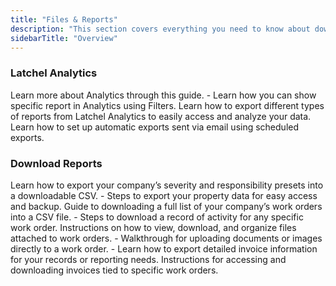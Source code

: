 ```yaml
---
title: "Files & Reports"
description: "This section covers everything you need to know about downloading, uploading, and exporting key files and reports from your Latchel account. Whether it’s accessing work order history, exporting property data, or managing invoices, these guides will walk you through each step."
sidebarTitle: "Overview"
---
```


### **Latchel Analytics**

<CardGroup cols={2}>
  <Card title="Latchel Analytics Overview" icon="chart-mixed" iconType="duotone" href="/s/topic/0TO5e000000h9wqGAA/Latchel-Analytics-Overview">
    Learn more about Analytics through this guide.
  </Card>
  <Card title="Latchel Analytics: Using Filters" icon="filter-list" iconType="duotone" href="/s/topic/0TO5e000000h9wqGAA/Latchel-Analytics-Filters">
    - Learn how you can show specific report in Analytics using Filters.
  </Card>
  <Card title="Latchel Analytics: Exporting Reports" icon="file-export" iconType="duotone" href="/s/topic/0TO5e000000h9wqGAA/Latchel-Analytics-Exporting-Reports">
    Learn how to export different types of reports from Latchel Analytics to easily access and analyze your data.
  </Card>
  <Card title="Latchel Analytics: Schedule Exports" icon="calendar-arrow-down" iconType="duotone" href="/s/topic/0TO5e000000h9wqGAA/Latchel-Analytics-Schedule-Exports">
    Learn how to set up automatic exports sent via email using scheduled exports.
  </Card>
</CardGroup>

### **Download Reports**

<CardGroup cols={2}>
  <Card title="Export Severity Settings as a CSV File" icon="arrow-up-right-dots" iconType="duotone" href="/s/topic/0TO5e000000h9wqGAA/Export-Severity-Settings-as-a-CSV-File">
    Learn how to export your company’s severity and responsibility presets into a downloadable CSV.
  </Card>
  <Card title="How to Export Properties" icon="file-csv" iconType="duotone" href="/s/topic/0TO5e000000h9wqGAA/How-to-Export-Properties">
    - Steps to export your property data for easy access and backup.
  </Card>
</CardGroup>

<CardGroup cols={2}>
  <Card title="How to Export All Work Orders" icon="arrow-up-from-water-pump" iconType="duotone" href="/s/topic/0TO5e000000h9wqGAA/How-to-Export-All-Work-Orders-New-Experience">
    Guide to downloading a full list of your company’s work orders into a CSV file.
  </Card>
  <Card title="How to Download a Work Order History" icon="arrow-down-short-wide" iconType="duotone" href="/s/topic/0TO5e000000h9wqGAA/How-to-Download-a-Work-Order-History-New-Experience">
    - Steps to download a record of activity for any specific work order.
  </Card>
</CardGroup>

<CardGroup cols={2}>
  <Card title="How to Download or Manage Files from Work Orders" icon="file-arrow-down" iconType="duotone" href="/s/topic/0TO5e000000h9wqGAA/How-to-Download-or-Manage-Files-from-Work-Orders-New-Experience">
    Instructions on how to view, download, and organize files attached to work orders.
  </Card>
  <Card title="How to Upload Files to a Work Order for Property Manager" icon="file-arrow-up" iconType="duotone" href="/s/topic/0TO5e000000h9wqGAA/How-to-Upload-Files-to-a-Work-Order-for-Property-Manager-New-Experience">
    - Walkthrough for uploading documents or images directly to a work order.
  </Card>
</CardGroup>

<CardGroup cols={2}>
  <Card title="How to Export Your Invoice Data to a CSV" icon="file-invoice" iconType="duotone" href="/s/topic/0TO5e000000h9wqGAA/How-to-Export-Your-Invoice-Data-to-a-CSV">
    - Learn how to export detailed invoice information for your records or reporting needs.
  </Card>
  <Card title="How to Download a Work Order Invoice" icon="file-invoice-dollar" iconType="duotone" href="/s/topic/0TO5e000000h9wqGAA/How-to-Download-a-Work-Order-Invoice-New-Experience">
    Instructions for accessing and downloading invoices tied to specific work orders.
  </Card>
</CardGroup>
